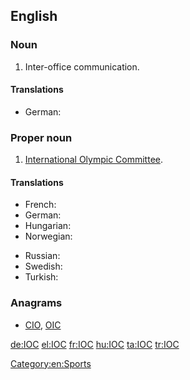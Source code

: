 {{also|ìoc|íoc|IoC}}
==English==

===Noun===
{{en-noun}}

# {{label|en|business}} Inter-office communication.

====Translations====
{{trans-top|initialism of inter-office communication}}
{{trans-mid}}
{{trans-bottom}}

{{trans-top|initialism of inversion of control}}
* German: {{t|de|Inversion of Control|f}}
{{trans-mid}}
{{trans-bottom}}

===Proper noun===
{{en-proper noun}}

# [[w:International Olympic Committee|International Olympic Committee]].

====Translations====
{{trans-top|initialism of International Olympic Committee}}
* French: {{t+|fr|CIO}}
* German: {{t+|de|IOK}}
* Hungarian: {{t+|hu|NOB}}
* Norwegian: {{t|no|IOK}}
{{trans-mid}}
* Russian: {{t|ru|МОК|m}} {{qualifier|Междунаро́дный олимпи́йский комите́т}}
* Swedish: {{t+|sv|IOK}}
* Turkish: {{t|tr|UOK}}
{{trans-bottom}}

===Anagrams===
* [[CIO#English|CIO]], [[OIC#English|OIC]]

[[Category:en:Sports]]

[[de:IOC]]
[[el:IOC]]
[[fr:IOC]]
[[hu:IOC]]
[[ta:IOC]]
[[tr:IOC]]